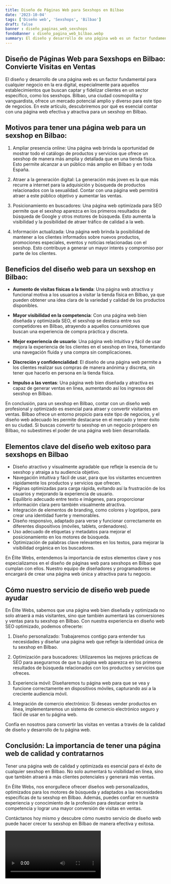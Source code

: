```yaml
---
title: Diseño de Páginas Web para Sexshops en Bilbao
date: '2023-10-04'
tags: ['Diseño web', 'Sexshops', 'Bilbao']
draft: false
banner : diseño_paginas_web_sexshops
fondoBanner : diseño_pagina_web_bilbao.webp
summary: El diseño y desarrollo de una página web es un factor fundamental para cualquier negocio en la era digital, especialmente para aquellos establecimientos que buscan captar y fidelizar clientes en un sector específico, como los sexshops. Bilbao, una ciudad cosmopolita y vanguardista, ofrece un mercado potencial amplio y diverso para este tipo de negocios. En este artículo, descubriremos por qué es esencial contar con una página web efectiva y atractiva para un sexshop en Bilbao.
---
```


## Diseño de Páginas Web para Sexshops en Bilbao: Convierte Visitas en Ventas

El diseño y desarrollo de una página web es un factor fundamental para cualquier negocio en la era digital, especialmente para aquellos establecimientos que buscan captar y fidelizar clientes en un sector específico, como los sexshops. Bilbao, una ciudad cosmopolita y vanguardista, ofrece un mercado potencial amplio y diverso para este tipo de negocios. En este artículo, descubriremos por qué es esencial contar con una página web efectiva y atractiva para un sexshop en Bilbao.

## Motivos para tener una página web para un sexshop en Bilbao:

1. Ampliar presencia online: Una página web brinda la oportunidad de mostrar todo el catálogo de productos y servicios que ofrece un sexshop de manera más amplia y detallada que en una tienda física. Esto permite alcanzar a un público más amplio en Bilbao y en toda España.

2. Atraer a la generación digital: La generación más joven es la que más recurre a internet para la adquisición y búsqueda de productos relacionados con la sexualidad. Contar con una página web permitirá atraer a este público objetivo y aumentar las ventas.

3. Posicionamiento en buscadores: Una página web optimizada para SEO permite que el sexshop aparezca en los primeros resultados de búsqueda de Google y otros motores de búsqueda. Esto aumenta la visibilidad y la posibilidad de atraer tráfico de calidad a la web.

4. Información actualizada: Una página web brinda la posibilidad de mantener a los clientes informados sobre nuevos productos, promociones especiales, eventos y noticias relacionadas con el sexshop. Esto contribuye a generar un mayor interés y compromiso por parte de los clientes.

## Beneficios del diseño web para un sexshop en Bilbao:

- **Aumento de visitas físicas a la tienda**: Una página web atractiva y funcional motiva a los usuarios a visitar la tienda física en Bilbao, ya que pueden obtener una idea clara de la variedad y calidad de los productos disponibles.

- **Mayor visibilidad en la competencia**: Con una página web bien diseñada y optimizada SEO, el sexshop se destaca entre sus competidores en Bilbao, atrayendo a aquellos consumidores que buscan una experiencia de compra práctica y discreta.

- **Mejor experiencia de usuario**: Una página web intuitiva y fácil de usar mejora la experiencia de los clientes en el sexshop en línea, fomentando una navegación fluida y una compra sin complicaciones. 

- **Discreción y confidencialidad**: El diseño de una página web permite a los clientes realizar sus compras de manera anónima y discreta, sin tener que hacerlo en persona en la tienda física.

- **Impulso a las ventas**: Una página web bien diseñada y atractiva es capaz de generar ventas en línea, aumentando así los ingresos del sexshop en Bilbao.

En conclusión, para un sexshop en Bilbao, contar con un diseño web profesional y optimizado es esencial para atraer y convertir visitantes en ventas. Bilbao ofrece un entorno propicio para este tipo de negocios, y el diseño web adecuado les permite destacarse en el mercado y tener éxito en su ciudad. Si buscas convertir tu sexshop en un negocio próspero en Bilbao, no subestimes el poder de una página web bien desarrollada.

<GifSeo />

<Cta />

## Elementos clave del diseño web exitoso para sexshops en Bilbao

- Diseño atractivo y visualmente agradable que refleje la esencia de tu sexshop y atraiga a tu audiencia objetivo.
- Navegación intuitiva y fácil de usar, para que los visitantes encuentren rápidamente los productos y servicios que ofrecen.
- Páginas optimizadas para carga rápida, evitando así la frustración de los usuarios y mejorando la experiencia de usuario.
- Equilibrio adecuado entre texto e imágenes, para proporcionar información clara pero también visualmente atractiva.
- Integración de elementos de branding, como colores y logotipos, para crear una identidad fuerte y memorables.
- Diseño responsivo, adaptado para verse y funcionar correctamente en diferentes dispositivos (móviles, tablets, ordenadores).
- Uso adecuado de etiquetas y metadatos para mejorar el posicionamiento en los motores de búsqueda.
- Optimización de palabras clave relevantes en los textos, para mejorar la visibilidad orgánica en los buscadores.

En Élite Webs, entendemos la importancia de estos elementos clave y nos especializamos en el diseño de páginas web para sexshops en Bilbao que cumplan con ellos. Nuestro equipo de diseñadores y programadores se encargará de crear una página web única y atractiva para tu negocio.

## Cómo nuestro servicio de diseño web puede ayudar

En Élite Webs, sabemos que una página web bien diseñada y optimizada no solo atraerá a más visitantes, sino que también aumentará las conversiones y ventas para tu sexshop en Bilbao. Con nuestra experiencia en diseño web SEO optimizado, podemos ofrecerte:

1. Diseño personalizado: Trabajaremos contigo para entender tus necesidades y diseñar una página web que refleje la identidad única de tu sexshop en Bilbao.

2. Optimización para buscadores: Utilizaremos las mejores prácticas de SEO para asegurarnos de que tu página web aparezca en los primeros resultados de búsqueda relacionados con los productos y servicios que ofreces.

3. Experiencia móvil: Diseñaremos tu página web para que se vea y funcione correctamente en dispositivos móviles, capturando así a la creciente audiencia móvil.

4. Integración de comercio electrónico: Si deseas vender productos en línea, implementaremos un sistema de comercio electrónico seguro y fácil de usar en tu página web.

Confía en nosotros para convertir las visitas en ventas a través de la calidad de diseño y desarrollo de tu página web.

## Conclusión: La importancia de tener una página web de calidad y contratarnos

Tener una página web de calidad y optimizada es esencial para el éxito de cualquier sexshop en Bilbao. No solo aumentará tu visibilidad en línea, sino que también atraerá a más clientes potenciales y generará más ventas.

En Élite Webs, nos enorgullece ofrecer diseños web personalizados, optimizados para los motores de búsqueda y adaptados a las necesidades específicas de tu sexshop en Bilbao. Además, puedes confiar en nuestra experiencia y conocimiento de la profesión para destacar entre la competencia y lograr una mayor conversión de visitas en ventas.

Contáctanos hoy mismo y descubre cómo nuestro servicio de diseño web puede hacer crecer tu sexshop en Bilbao de manera efectiva y exitosa.

<Video />

<CtaBot job='Sexshops' city='Bilbao'/>

<Gmaps query='Bilbao+españa+maps' />